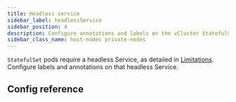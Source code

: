 ```yaml
---
title: Headless service
sidebar_label: headlessService
sidebar_position: 4
description: Configure annotations and labels on the vCluster StatefulSet.
sidebar_class_name: host-nodes private-nodes
---
```



<TenancySupport hostNodes="true" privateNodes="true" />

`StatefulSet` pods require a headless Service, as detailed in [Limitations](https://kubernetes.io/docs/concepts/workloads/controllers/statefulset/#limitations).  Configure labels and annotations on that headless Service.

## Config reference

<ControlPlaneHeadlessService/>


